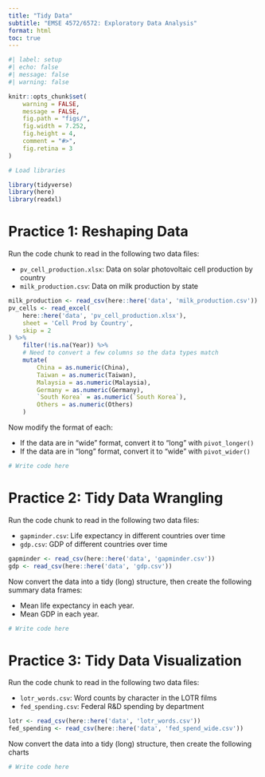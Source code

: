 ```yaml
---
title: "Tidy Data"
subtitle: "EMSE 4572/6572: Exploratory Data Analysis"
format: html
toc: true
---
```


```r
#| label: setup
#| echo: false
#| message: false
#| warning: false

knitr::opts_chunk$set(
    warning = FALSE,
    message = FALSE,
    fig.path = "figs/",
    fig.width = 7.252,
    fig.height = 4,
    comment = "#>",
    fig.retina = 3
)

# Load libraries

library(tidyverse)
library(here)
library(readxl)
```


# Practice 1: Reshaping Data

Run the code chunk to read in the following two data files:

- `pv_cell_production.xlsx`: Data on solar photovoltaic cell production by country
- `milk_production.csv`: Data on milk production by state

```r
milk_production <- read_csv(here::here('data', 'milk_production.csv'))
pv_cells <- read_excel(
    here::here('data', 'pv_cell_production.xlsx'),
    sheet = 'Cell Prod by Country',
    skip = 2
) %>%
    filter(!is.na(Year)) %>%
    # Need to convert a few columns so the data types match
    mutate(
        China = as.numeric(China),
        Taiwan = as.numeric(Taiwan),
        Malaysia = as.numeric(Malaysia),
        Germany = as.numeric(Germany),
        `South Korea` = as.numeric(`South Korea`),
        Others = as.numeric(Others)
    )
```

Now modify the format of each:

- If the data are in "wide" format, convert it to "long" with `pivot_longer()`
- If the data are in "long" format, convert it to "wide" with `pivot_wider()`

```r
# Write code here
```



# Practice 2: Tidy Data Wrangling

Run the code chunk to read in the following two data files:

- `gapminder.csv`: Life expectancy in different countries over time
- `gdp.csv`: GDP of different countries over time

```r
gapminder <- read_csv(here::here('data', 'gapminder.csv'))
gdp <- read_csv(here::here('data', 'gdp.csv'))
```

Now convert the data into a tidy (long) structure, then create the following summary data frames:

- Mean life expectancy in each year.
- Mean GDP in each year.

```r
# Write code here
```



# Practice 3: Tidy Data Visualization

Run the code chunk to read in the following two data files:

- `lotr_words.csv`: Word counts by character in the LOTR films
- `fed_spending.csv`: Federal R&D spending by department

```r
lotr <- read_csv(here::here('data', 'lotr_words.csv'))
fed_spending <- read_csv(here::here('data', 'fed_spend_wide.csv'))
```

Now convert the data into a tidy (long) structure, then create the following charts

```r
# Write code here
```
